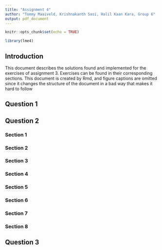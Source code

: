 ```yaml
---
title: "Assignment 4"
author: "Tommy Maaiveld, Krishnakanth Sasi, Halil Kaan Kara, Group 6"
output: pdf_document
---
```


```r
knitr::opts_chunk$set(echo = TRUE)

library(lme4)
```


## Introduction
This document describes the solutions found and implemented for the exercises of assignment 3. Exercises can be found in their corresponding sections. This document is created by Rmd, and figure captions are omitted since it changes the structure of the document in a bad way that makes it hard to follow

## Question 1

## Question 2

### Section 1

### Section 2

### Section 3

### Section 4

### Section 5

### Section 6

### Section 7

### Section 8

## Question 3

